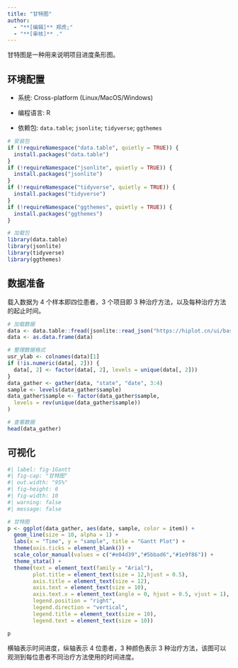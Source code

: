 ```yaml
---
title: "甘特图"
author:
  - "**[编辑]** 郑虎;"
  - "**[审核]** ."
---
```


甘特图是一种用来说明项目进度条形图。

## 环境配置

-   系统: Cross-platform (Linux/MacOS/Windows)

-   编程语言: R

-   依赖包: `data.table`; `jsonlite`; `tidyverse`; `ggthemes`

```r
# 安装包
if (!requireNamespace("data.table", quietly = TRUE)) {
  install.packages("data.table")
}
if (!requireNamespace("jsonlite", quietly = TRUE)) {
  install.packages("jsonlite")
}
if (!requireNamespace("tidyverse", quietly = TRUE)) {
  install.packages("tidyverse")
}
if (!requireNamespace("ggthemes", quietly = TRUE)) {
  install.packages("ggthemes")
}

# 加载包
library(data.table)
library(jsonlite)
library(tidyverse)
library(ggthemes)
```

## 数据准备

载入数据为 4 个样本即四位患者，3 个项目即 3 种治疗方法，以及每种治疗方法的起止时间。

```r
# 加载数据
data <- data.table::fread(jsonlite::read_json("https://hiplot.cn/ui/basic/gantt/data.json")$exampleData$textarea[[1]])
data <- as.data.frame(data)

# 整理数据格式
usr_ylab <- colnames(data)[1]
if (!is.numeric(data[, 2])) {
  data[, 2] <- factor(data[, 2], levels = unique(data[, 2]))
}
data_gather <- gather(data, "state", "date", 3:4)
sample <- levels(data_gather$sample)
data_gather$sample <- factor(data_gather$sample,
  levels = rev(unique(data_gather$sample))
)

# 查看数据
head(data_gather)
```

## 可视化

```r
#| label: fig-1Gantt
#| fig-cap: "甘特图"
#| out.width: "95%"
#| fig-height: 6
#| fig-width: 10
#| warning: false
#| message: false

# 甘特图
p <- ggplot(data_gather, aes(date, sample, color = item)) +
  geom_line(size = 10, alpha = 1) +
  labs(x = "Time", y = "sample", title = "Gantt Plot") +
  theme(axis.ticks = element_blank()) +
  scale_color_manual(values = c("#e04d39","#5bbad6","#1e9f86")) +
  theme_stata() +
  theme(text = element_text(family = "Arial"),
        plot.title = element_text(size = 12,hjust = 0.5),
        axis.title = element_text(size = 12),
        axis.text = element_text(size = 10),
        axis.text.x = element_text(angle = 0, hjust = 0.5, vjust = 1),
        legend.position = "right",
        legend.direction = "vertical",
        legend.title = element_text(size = 10),
        legend.text = element_text(size = 10))

p
```

横轴表示时间进度，纵轴表示 4 位患者，3 种颜色表示 3 种治疗方法，该图可以观测到每位患者不同治疗方法使用的时间进度。

